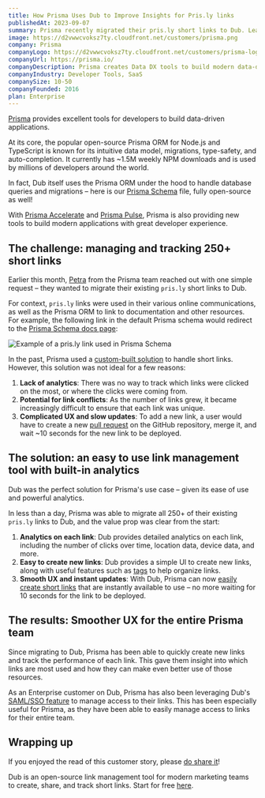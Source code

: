 ```yaml
---
title: How Prisma Uses Dub to Improve Insights for Pris.ly links
publishedAt: 2023-09-07
summary: Prisma recently migrated their pris.ly short links to Dub. Learn why they chose Dub and how it has helped them better understand their users' needs.
image: https://d2vwwcvoksz7ty.cloudfront.net/customers/prisma.png
company: Prisma
companyLogo: https://d2vwwcvoksz7ty.cloudfront.net/customers/prisma-logo.png
companyUrl: https://prisma.io/
companyDescription: Prisma creates Data DX tools to build modern data-driven applications with a great developer experience.
companyIndustry: Developer Tools, SaaS
companySize: 10-50
companyFounded: 2016
plan: Enterprise
---
```


[Prisma](https://prisma.io/) provides excellent tools for developers to build data-driven applications.

At its core, the popular open-source Prisma ORM for Node.js and TypeScript is known for its intuitive data model, migrations, type-safety, and auto-completion. It currently has ~1.5M weekly NPM downloads and is used by millions of developers around the world.

<GithubRepo url="https://github.com/prisma/prisma" />

In fact, Dub itself uses the Prisma ORM under the hood to handle database queries and migrations – here is our [Prisma Schema](https://github.com/steven-tey/dub/blob/main/prisma/schema.prisma) file, fully open-source as well!

With [Prisma Accelerate](https://www.prisma.io/data-platform/accelerate) and [Prisma Pulse](https://www.prisma.io/data-platform/pulse), Prisma is also providing new tools to build modern applications with great developer experience.

## The challenge: managing and tracking 250+ short links

Earlier this month, [Petra](https://twitter.com/petradonka) from the Prisma team reached out with one simple request – they wanted to migrate their existing `pris.ly` short links to Dub.

For context, `pris.ly` links were used in their various online communications, as well as the Prisma ORM to link to documentation and other resources. For example, the following link in the default Prisma schema would redirect to the [Prisma Schema docs page](https://www.prisma.io/docs/concepts/components/prisma-schema):

<Image
  alt="Example of a pris.ly link used in Prisma Schema"
  src="https://d2vwwcvoksz7ty.cloudfront.net/customers/prisma-schema.png"
  width={1310}
  height={684}
/>

In the past, Prisma used a [custom-built solution](https://github.com/prisma/pris.ly) to handle short links. However, this solution was not ideal for a few reasons:

1. **Lack of analytics**: There was no way to track which links were clicked on the most, or where the clicks were coming from.
2. **Potential for link conflicts**: As the number of links grew, it became increasingly difficult to ensure that each link was unique.
3. **Complicated UX and slow updates**: To add a new link, a user would have to create a new [pull request](https://docs.github.com/en/pull-requests/collaborating-with-pull-requests/proposing-changes-to-your-work-with-pull-requests/about-pull-requests) on the GitHub repository, merge it, and wait ~10 seconds for the new link to be deployed.

<Quote
  author="Petra Donka"
  authorSrc="https://d2vwwcvoksz7ty.cloudfront.net/customers/prisma-petra.png"
  title="Head of Developer Connections"
  company="Prisma"
  companySrc="https://d2vwwcvoksz7ty.cloudfront.net/customers/prisma-logo.png"
  text="We wanted something that not only enables everyone at Prisma to create short links easily, but also provides more analytics for those links."
/>

## The solution: an easy to use link management tool with built-in analytics

Dub was the perfect solution for Prisma's use case – given its ease of use and powerful analytics.

In less than a day, Prisma was able to migrate all 250+ of their existing `pris.ly` links to Dub, and the value prop was clear from the start:

1. **Analytics on each link**: Dub provides detailed analytics on each link, including the number of clicks over time, location data, device data, and more.
2. **Easy to create new links**: Dub provides a simple UI to create new links, along with useful features such as [tags](/help/article/how-to-use-tags) to help organize links.
3. **Smooth UX and instant updates**: With Dub, Prisma can now [easily create short links](/help/article/how-to-create-link) that are instantly available to use – no more waiting for 10 seconds for the link to be deployed.

<Quote
  author="Petra Donka"
  authorSrc="https://d2vwwcvoksz7ty.cloudfront.net/customers/prisma-petra.png"
  title="Head of Developer Connections"
  company="Prisma"
  companySrc="https://d2vwwcvoksz7ty.cloudfront.net/customers/prisma-logo.png"
  text="Dub is a fantastic product – the value prop was clear in just 5 mins of us going live with it, when the first short link was created."
/>

## The results: Smoother UX for the entire Prisma team

Since migrating to Dub, Prisma has been able to quickly create new links and track the performance of each link. This gave them insight into which links are most used and how they can make even better use of those resources.

<Quote
  author="Marc Hess"
  authorSrc="https://d2vwwcvoksz7ty.cloudfront.net/customers/prisma-marc.jpeg"
  title="Senior Developer Advocate"
  company="Prisma"
  companySrc="https://d2vwwcvoksz7ty.cloudfront.net/customers/prisma-logo.png"
  text="Dub makes it so much easier to quickly create links when helping users on Twitter, Slack, or Discord – as well as track the performance of those links. Really awesome product!"
/>

As an Enterprise customer on Dub, Prisma has also been leveraging Dub's [SAML/SSO feature](/help/category/saml-sso) to manage access to their links. This has been especially useful for Prisma, as they have been able to easily manage access to links for their entire team.

## Wrapping up

If you enjoyed the read of this customer story, please [do share it](https://twitter.com/prisma/status/1702714036398297321)!

Dub is an open-source link management tool for modern marketing teams to create, share, and track short links. Start for free [here](https://app.dub.co/register).
